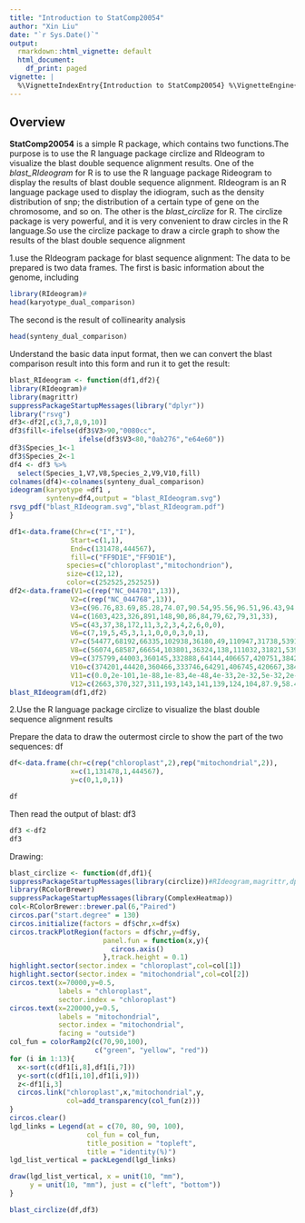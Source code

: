 ---
title: "Introduction to StatComp20054"
author: "Xin Liu"
date: "`r Sys.Date()`"
output:
  rmarkdown::html_vignette: default
  html_document:
    df_print: paged
vignette: |
  %\VignetteIndexEntry{Introduction to StatComp20054} %\VignetteEngine{knitr::rmarkdown} %\VignetteEncoding{UTF-8}
---

## Overview
__StatComp20054__ is a simple R package, which contains two functions.The purpose is to use the R language package circlize and RIdeogram to visualize the blast double sequence alignment results. One of the _blast_RIdeogram_ for R is to use the R language package Rideogram to display the results of blast double sequence alignment.
RIdeogram is an R language package used to display the idiogram, such as the density distribution of snp; the distribution of a certain type of gene on the chromosome, and so on.
The other is the _blast_circlize_ for R. The circlize package is very powerful, and it is very convenient to draw circles in the R language.So use the circlize package to draw a circle graph to show the results of the blast double sequence alignment

1.use the RIdeogram package for blast sequence alignment:
The data to be prepared is two data frames.
The first is basic information about the genome, including
```{r}
library(RIdeogram)#
head(karyotype_dual_comparison)
```
The second is the result of collinearity analysis
```{r}
head(synteny_dual_comparison)
```

Understand the basic data input format, then we can convert the blast comparison result into this form and run it to get the result:

```{r}
blast_RIdeogram <- function(df1,df2){
library(RIdeogram)#
library(magrittr)
suppressPackageStartupMessages(library("dplyr"))
library("rsvg")
df3<-df2[,c(3,7,8,9,10)]
df3$fill<-ifelse(df3$V3>90,"0080cc",
                 ifelse(df3$V3<80,"0ab276","e64e60"))
df3$Species_1<-1
df3$Species_2<-1
df4 <- df3 %>%
  select(Species_1,V7,V8,Species_2,V9,V10,fill)
colnames(df4)<-colnames(synteny_dual_comparison)
ideogram(karyotype =df1 ,
         synteny=df4,output = "blast_RIdeogram.svg")
rsvg_pdf("blast_RIdeogram.svg","blast_RIdeogram.pdf")
}
```

```{r}
df1<-data.frame(Chr=c("I","I"),
               Start=c(1,1),
               End=c(131478,444567),
               fill=c("FF9D1E","FF9D1E"),
              species=c("chloroplast","mitochondrion"),
              size=c(12,12),
              color=c(252525,252525))
df2<-data.frame(V1=c(rep("NC_044701",13)),
               V2=c(rep("NC_044768",13)),
               V3=c(96.76,83.69,85.28,74.07,90.54,95.56,96.51,96.43,94.94,96.77,87.34,100.00,96.97),
               V4=c(1603,423,326,891,148,90,86,84,79,62,79,31,33),
               V5=c(43,37,38,172,11,3,2,3,4,2,6,0,0),
               V6=c(7,19,5,45,3,1,1,0,0,0,3,0,1),
               V7=c(54477,68192,66335,102938,36180,49,110947,31738,53913,105594,88210,10365,66299),
               V8=c(56074,68587,66654,103801,36324,138,111032,31821,53991,105655,88284,10395,66330),
               V9=c(375799,44003,360145,332888,64144,406657,420751,384266,2926,110375,240028,63403,360093),
               V10=c(374201,44420,360466,333746,64291,406745,420667,384349,3004,110314,240106,63373,360125),
               V11=c(0.0,2e-101,1e-88,1e-83,4e-48,4e-33,2e-32,5e-32,2e-27,2e-21,2e-16,2e-07,2e-06),
               V12=c(2663,370,327,311,193,143,141,139,124,104,87.9,58.4,54.7))
blast_RIdeogram(df1,df2) 
```


2.Use the R language package circlize to visualize the blast double sequence alignment results

Prepare the data to draw the outermost circle to show the part of the two sequences: df
```{r}
df<-data.frame(chr=c(rep("chloroplast",2),rep("mitochondrial",2)),
               x=c(1,131478,1,444567),
               y=c(0,1,0,1))

df
```
Then read the output of blast: df3

```{r}
df3 <-df2
df3
```

Drawing:

```{r}
blast_circlize <- function(df,df1){
suppressPackageStartupMessages(library(circlize))#RIdeogram,magrittr,dplyr,rsvg,circlize,RColorBrewer,ComplexHeatmap
library(RColorBrewer)
suppressPackageStartupMessages(library(ComplexHeatmap))
col<-RColorBrewer::brewer.pal(6,"Paired")
circos.par("start.degree" = 130)
circos.initialize(factors = df$chr,x=df$x)
circos.trackPlotRegion(factors = df$chr,y=df$y,
                       panel.fun = function(x,y){
                         circos.axis()
                       },track.height = 0.1)
highlight.sector(sector.index = "chloroplast",col=col[1])
highlight.sector(sector.index = "mitochondrial",col=col[2])
circos.text(x=70000,y=0.5,
            labels = "chloroplast",
            sector.index = "chloroplast")
circos.text(x=220000,y=0.5,
            labels = "mitochondrial",
            sector.index = "mitochondrial",
            facing = "outside")
col_fun = colorRamp2(c(70,90,100),
                     c("green", "yellow", "red"))
for (i in 1:13){
  x<-sort(c(df1[i,8],df1[i,7]))
  y<-sort(c(df1[i,10],df1[i,9]))
  z<-df1[i,3]
  circos.link("chloroplast",x,"mitochondrial",y,
              col=add_transparency(col_fun(z)))
}
circos.clear()
lgd_links = Legend(at = c(70, 80, 90, 100), 
                   col_fun = col_fun, 
                   title_position = "topleft",
                   title = "identity(%)")
lgd_list_vertical = packLegend(lgd_links)

draw(lgd_list_vertical, x = unit(10, "mm"), 
     y = unit(10, "mm"), just = c("left", "bottom"))
}
```

```{r}
blast_circlize(df,df3)
```




